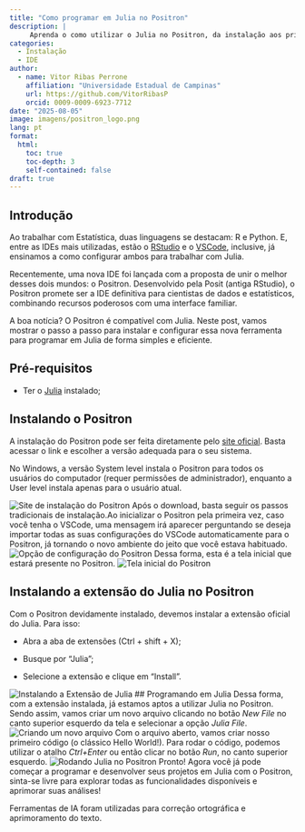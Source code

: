 ```yaml
---
title: "Como programar em Julia no Positron"
description: |
     Aprenda o como utilizar o Julia no Positron, da instalação aos primeiros passos.
categories:
  - Instalação
  - IDE
author:
  - name: Vitor Ribas Perrone
    affiliation: "Universidade Estadual de Campinas"
    url: https://github.com/VitorRibasP
    orcid: 0009-0009-6923-7712
date: "2025-08-05"
image: imagens/positron_logo.png
lang: pt
format:
  html:
    toc: true
    toc-depth: 3
    self-contained: false
draft: true
---
```


## Introdução

Ao trabalhar com Estatística, duas linguagens se destacam: R e Python. E, entre as IDEs mais utilizadas, estão o [RStudio](https://ime.unicamp.br/julialang/Blog/julia_rstudio.html) e o [VSCode](https://ime.unicamp.br/julialang/Blog/vscode.html), inclusive, já ensinamos a como configurar ambos para trabalhar com Julia.

Recentemente, uma nova IDE foi lançada com a proposta de unir o melhor desses dois mundos: o Positron. Desenvolvido pela Posit (antiga RStudio), o Positron promete ser a IDE definitiva para cientistas de dados e estatísticos, combinando recursos poderosos com uma interface familiar.

A boa notícia? O Positron é compatível com Julia. Neste post, vamos mostrar o passo a passo para instalar e configurar essa nova ferramenta para programar em Julia de forma simples e eficiente.

## Pré-requisitos

-   Ter o [Julia](https://www.ime.unicamp.br/~juliacps/Blog/instalar_julia.html) instalado;

## Instalando o Positron

A instalação do Positron pode ser feita diretamente pelo [site oficial](https://positron.posit.co/download.html). Basta acessar o link e escolher a versão adequada para o seu sistema.

::: callout-note
No Windows, a versão System level instala o Positron para todos os usuários do computador (requer permissões de administrador), enquanto a User level instala apenas para o usuário atual.
:::

![Site de instalação do Positron](imagens/positron3.png)
Após o download, basta seguir os passos tradicionais de instalação.Ao inicializar o Positron pela primeira vez, caso você tenha o VSCode, uma mensagem irá aparecer perguntando se deseja importar todas as suas configurações do VSCode automaticamente para o Positron, já tornando o novo ambiente do jeito que você estava habituado. 
![Opção de configuração do Positron](imagens/positron1.png)
Dessa forma, esta é a tela inicial que estará presente no Positron.
![Tela inicial do Positron](imagens/positron5.png)

## Instalando a extensão do Julia no Positron

Com o Positron devidamente instalado, devemos instalar a extensão oficial do Julia. Para isso:

-   Abra a aba de extensões (Ctrl + shift + X);

-   Busque por "Julia";

-   Selecione a extensão e clique em "Install".

![Instalando a Extensão de Julia](imagens/positron2.png)
## Programando em Julia
Dessa forma, com a extensão instalada, já estamos aptos a utilizar Julia no Positron. Sendo assim, vamos criar um novo arquivo clicando no botão *New File* no canto superior esquerdo da tela e selecionar a opção *Julia File*.
![Criando um novo arquivo](imagens/positron6.png)
Com o arquivo aberto, vamos criar nosso primeiro código (o clássico Hello World!). Para rodar o código, podemos utilizar o atalho *Ctrl+Enter* ou então clicar no botão *Run*, no canto superior esquerdo. 
![Rodando Julia no Positron](imagens/positron4.png)
Pronto! Agora você já pode começar a programar e desenvolver seus projetos em Julia com o Positron, sinta-se livre para explorar todas as funcionalidades disponíveis e aprimorar suas análises! 

::: callout-note
Ferramentas de IA foram utilizadas para correção ortográfica e aprimoramento do texto.
:::
